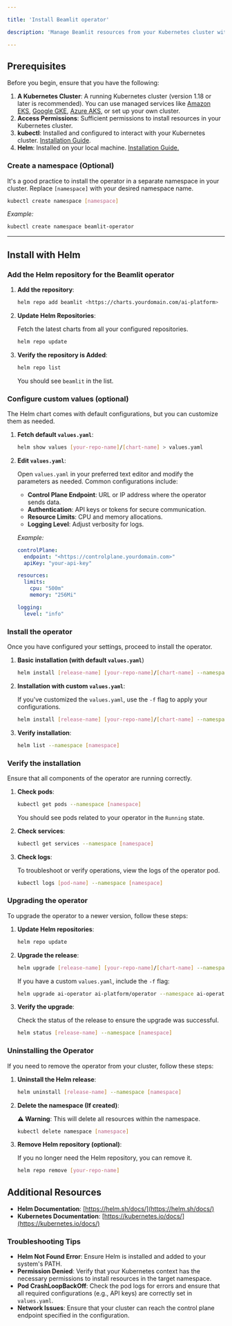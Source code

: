 ```yaml
---

title: 'Install Beamlit operator'

description: 'Manage Beamlit resources from your Kubernetes cluster with the Beamlit operator.'

---
```


## Prerequisites

Before you begin, ensure that you have the following:

1. **A Kubernetes Cluster**: A running Kubernetes cluster (version 1.18 or later is recommended). You can use managed services like [Amazon EKS](https://aws.amazon.com/eks/), [Google GKE](https://cloud.google.com/kubernetes-engine), [Azure AKS](https://azure.microsoft.com/services/kubernetes-service/), or set up your own cluster.
2. **Access Permissions**: Sufficient permissions to install resources in your Kubernetes cluster.
3. **kubectl**: Installed and configured to interact with your Kubernetes cluster. [Installation Guide](https://kubernetes.io/docs/tasks/tools/install-kubectl/).
4. **Helm**: Installed on your local machine. [Installation Guide.](https://helm.sh/docs/intro/install/)

### Create a namespace (Optional)

It's a good practice to install the operator in a separate namespace in your cluster. Replace `[namespace]` with your desired namespace name.

```bash
kubectl create namespace [namespace]
```

*Example:*

```bash
kubectl create namespace beamlit-operator
```

---

## Install with Helm

### Add the Helm repository for the Beamlit operator

1. **Add the repository**:
    
    ```bash
    helm repo add beamlit <https://charts.yourdomain.com/ai-platform>
    ```
    

1. **Update Helm Repositories**:
    
    Fetch the latest charts from all your configured repositories.
    
    ```bash
    helm repo update
    ```
    

1. **Verify the repository is Added**:
    
    ```bash
    helm repo list
    ```
    
    You should see `beamlit` in the list.
    

### Configure custom values (optional)

The Helm chart comes with default configurations, but you can customize them as needed.

1. **Fetch default `values.yaml`**:
    
    ```bash
    helm show values [your-repo-name]/[chart-name] > values.yaml
    ```
    
2. **Edit `values.yaml`**:
    
    Open `values.yaml` in your preferred text editor and modify the parameters as needed. Common configurations include:
    
    - **Control Plane Endpoint**: URL or IP address where the operator sends data.
    - **Authentication**: API keys or tokens for secure communication.
    - **Resource Limits**: CPU and memory allocations.
    - **Logging Level**: Adjust verbosity for logs.
    
    *Example:*
    
    ```yaml
    controlPlane:
      endpoint: "<https://controlplane.yourdomain.com>"
      apiKey: "your-api-key"
    
    resources:
      limits:
        cpu: "500m"
        memory: "256Mi"
    
    logging:
      level: "info"
    ```
    

### Install the operator

Once you have configured your settings, proceed to install the operator.

1. **Basic installation (with default `values.yaml`**)
    
    ```bash
    helm install [release-name] [your-repo-name]/[chart-name] --namespace [namespace]
    ```
    
2. **Installation with custom `values.yaml`**:
    
    If you've customized the `values.yaml`, use the `-f` flag to apply your configurations.
    
    ```bash
    helm install [release-name] [your-repo-name]/[chart-name] --namespace [namespace] -f values.yaml
    ```
    
3. **Verify installation**:
    
    ```bash
    helm list --namespace [namespace]
    ```
    

### Verify the installation

Ensure that all components of the operator are running correctly.

1. **Check pods**:
    
    ```bash
    kubectl get pods --namespace [namespace]
    
    ```
    
    You should see pods related to your operator in the `Running` state.
    
2. **Check services**:
    
    ```bash
    kubectl get services --namespace [namespace]
    
    ```
    

1. **Check logs**:
    
    To troubleshoot or verify operations, view the logs of the operator pod.
    
    ```bash
    kubectl logs [pod-name] --namespace [namespace]
    
    ```
    

### Upgrading the operator

To upgrade the operator to a newer version, follow these steps:

1. **Update Helm repositories**:
    
    ```bash
    helm repo update
    
    ```
    

1. **Upgrade the release**:
    
    ```bash
    helm upgrade [release-name] [your-repo-name]/[chart-name] --namespace [namespace]
    
    ```
    
    If you have a custom `values.yaml`, include the `-f` flag:
    
    ```bash
    helm upgrade ai-operator ai-platform/operator --namespace ai-operator -f values.yaml
    
    ```
    

1. **Verify the upgrade**:
    
    Check the status of the release to ensure the upgrade was successful.
    
    ```bash
    helm status [release-name] --namespace [namespace]
    
    ```
    

### Uninstalling the Operator

If you need to remove the operator from your cluster, follow these steps:

1. **Uninstall the Helm release**:
    
    ```bash
    helm uninstall [release-name] --namespace [namespace]
    
    ```
    
2. **Delete the namespace (If created)**:
    
    **⚠️ Warning**: This will delete all resources within the namespace.
    
    ```bash
    kubectl delete namespace [namespace]
    
    ```
    
3. **Remove Helm repository (optional)**:
    
    If you no longer need the Helm repository, you can remove it.
    
    ```bash
    helm repo remove [your-repo-name]
    
    ```
    

## Additional Resources

- **Helm Documentation**: [https://helm.sh/docs/](https://helm.sh/docs/)
- **Kubernetes Documentation**: [https://kubernetes.io/docs/](https://kubernetes.io/docs/)

### Troubleshooting Tips

- **Helm Not Found Error**: Ensure Helm is installed and added to your system's PATH.
- **Permission Denied**: Verify that your Kubernetes context has the necessary permissions to install resources in the target namespace.
- **Pod CrashLoopBackOff**: Check the pod logs for errors and ensure that all required configurations (e.g., API keys) are correctly set in `values.yaml`.
- **Network Issues**: Ensure that your cluster can reach the control plane endpoint specified in the configuration.
